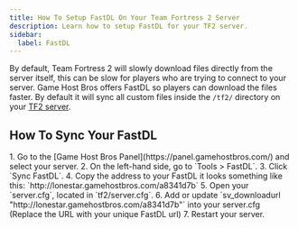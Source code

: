 ```yaml
---
title: How To Setup FastDL On Your Team Fortress 2 Server
description: Learn how to setup FastDL for your TF2 server.
sidebar:
  label: FastDL
---
```


By default, Team Fortress 2 will slowly download files directly from the server itself, this can be slow for players who are trying to connect to your server. Game Host Bros offers FastDL so players can download the files faster. By default it will sync all custom files inside the `/tf2/` directory on your [TF2 server](https://www.gamehostbros.com/team-fortress-2-server-hosting/).

## How To Sync Your FastDL
<Steps>
1. Go to the [Game Host Bros Panel](https://panel.gamehostbros.com/) and select your server.
2. On the left-hand side, go to `Tools > FastDL`.
3. Click `Sync FastDL`.
4. Copy the address to your FastDL it looks something like this: `http://lonestar.gamehostbros.com/a8341d7b`
5. Open your `server.cfg`, located in `tf2/server.cfg`.
6. Add or update `sv_downloadurl "http://lonestar.gamehostbros.com/a8341d7b"` into your server.cfg (Replace the URL with your unique FastDL url)
7. Restart your server.
</Steps>